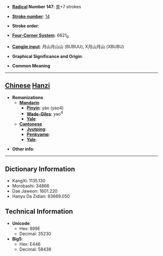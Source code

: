 * '''[[Wiktionary:Chinese radical index| Radical]] Number 147''': [[Wiktionary:Chinese radical index 見|見]]+7 strokes

* '''[[Wiktionary:Chinese total strokes index|Stroke number]]''': [[Wiktionary:Chinese total strokes index 14|14]]

* '''Stroke order''': 

* '''[[Wiktionary:Chinese four corner index|Four-Corner System]]''': 6621<sub>0</sub>

* '''[[Wiktionary:Chinese Cangjie index|Cangjie input]]''': 月山月山山 (BUBUU), X月山月山 (XBUBU)

* '''Graphical Significance and Origin''': 

* '''Common Meaning'''

----

== [[Chinese]] [[Hanzi]] ==

* '''Romanizations'''
** '''[[Mandarin]]'''
*** '''[[Pinyin]]''': yào (yao4)
*** '''[[Wade-Giles]]''': yao<sup>4</sup>
*** '''[[Yale]]''': 
** '''[[Cantonese]]'''
*** '''[[Jyutping]]''':
*** '''[[Penkyamp]]''': 
*** '''[[Yale]]''': 

* '''Other info''': 

----

== Dictionary Information ==

* KangXi: 1135.130
* Morobashi: 34866
* Dae Jaweon: 1601.220
* Hanyu Da Zidian: 63669.050

== Technical Information ==

* '''Unicode''':
** Hex: 899E
** Decimal: 35230
* '''Big5''':
** Hex: E446
** Decimal: 58438